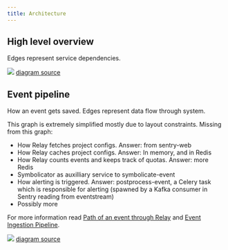 ```yaml
---
title: Architecture
---
```


## High level overview

Edges represent service dependencies.

![](https://mermaid.ink/svg/pako:eNqFU01PwzAM_StRTiDGeu8BCbQbcKFc0DwhN_XWqs2H0kQwtv13smSj1SrgFj8_v9gvzo4LXRHP-caiqdnrAhQas3zT3rJ7Y7pGoGu0WrHb2zu2LxaPe9aVu92Txoo9YIdKkD0cQHVlYgDvSTm7ndMnStPRXGiZoWkygOom6522lAHfM0sdbv8uO9IS-v5B5RJ4EQN2FaJr4CtQ_VaWOraobdQZ6KDiDRFtcd3iGLBUNX0o_2GnYuVLnKCSpEBRUzXJGN27jaWp0Fn-qDduYAAmDBGmaGvtewIV2RH90rolMmSnvZ5CbVuyY2sicHJnzPltliF5YcqQmM455MYvAApUnCM5yYDXzpk-z7JN42pfxlXYkEsqWbKbB1oR6QstvAypuG_Az1rp1f7RStt01HqJ9AstPuOSrMSmCou-A8UC0dUkCXgejhWt0XfueOchUNE7XWyV4LmznmbcmwodLRoMX0TyfI1dH9DgVpj5OX2e-IcO3z0YL2M)
[diagram source](https://mermaid.live/edit#pako:eNqFU01PwzAM_StRTiDGeu8BCbQbcKFc0DwhN_XWqs2H0kQwtv13smSj1SrgFj8_v9gvzo4LXRHP-caiqdnrAhQas3zT3rJ7Y7pGoGu0WrHb2zu2LxaPe9aVu92Txoo9YIdKkD0cQHVlYgDvSTm7ndMnStPRXGiZoWkygOom6522lAHfM0sdbv8uO9IS-v5B5RJ4EQN2FaJr4CtQ_VaWOraobdQZ6KDiDRFtcd3iGLBUNX0o_2GnYuVLnKCSpEBRUzXJGN27jaWp0Fn-qDduYAAmDBGmaGvtewIV2RH90rolMmSnvZ5CbVuyY2sicHJnzPltliF5YcqQmM455MYvAApUnCM5yYDXzpk-z7JN42pfxlXYkEsqWbKbB1oR6QstvAypuG_Az1rp1f7RStt01HqJ9AstPuOSrMSmCou-A8UC0dUkCXgejhWt0XfueOchUNE7XWyV4LmznmbcmwodLRoMX0TyfI1dH9DgVpj5OX2e-IcO3z0YL2M)

## Event pipeline

How an event gets saved. Edges represent data flow through system.

This graph is extremely simplified mostly due to layout constraints. Missing from this graph:

* How Relay fetches project configs. Answer: from sentry-web
* How Relay caches project configs. Answer: In memory, and in Redis
* How Relay counts events and keeps track of quotas. Answer: more Redis
* Symbolicator as auxilliary service to symbolicate-event
* How alerting is triggered. Answer: postprocess-event, a Celery task which is responsible for alerting (spawned by a Kafka consumer in Sentry reading from eventstream)
* Possibly more

For more information read [Path of an event through Relay](https://getsentry.github.io/relay/relay_server/index.html#path-of-an-event-through-relay) and [Event Ingestion Pipeline](https://getsentry.github.io/event-ingestion-graph/).

![](https://mermaid.ink/svg/pako:eNp9UsFugzAM_ZUop1Uq4o6mXtbLNO3UXSbSgwluQUCC4qQaovz7QqArbdWdEtvPz_azey51jjzhRwNtwb62QgkFbZt-a2eY_9SlBFtqtWdRtGFnQpUTkwaoQDqzOut7dSzVzzAIVWcTJoa2jFVMVhuMz8xgDZ1Q4QmACg4VpC_v6ohk2cdorfZCBXcAlCESSa3INWhSwXeorOnmALsEBPdpd-BA0BpsjZZIFOHJp45DkcumGSXWaLor6WQzC1RRYGQP-YGU4IQXuieQu6LPiLom00HXBd-D8xnh_21drSmoXAbRLLifeDQnxV8zs3kJQLIGoVkJPi7Br_dGrECQzpmzOgvSRZHltkKZi4Nu0m72JP3AVaEd4djd25-16IWvuUc3UOb-SPuRR3BbYOMxif_meABXW8GFGjwUnNW7TkmeWONwzV2be0G3JfhpGp4coCbvxbz0t_k5HX64_-EXvdQVKA)
[diagram source](https://mermaid.live/edit#pako:eNp9UsFugzAM_ZUop1Uq4o6mXtbLNO3UXSbSgwluQUCC4qQaovz7QqArbdWdEtvPz_azey51jjzhRwNtwb62QgkFbZt-a2eY_9SlBFtqtWdRtGFnQpUTkwaoQDqzOut7dSzVzzAIVWcTJoa2jFVMVhuMz8xgDZ1Q4QmACg4VpC_v6ohk2cdorfZCBXcAlCESSa3INWhSwXeorOnmALsEBPdpd-BA0BpsjZZIFOHJp45DkcumGSXWaLor6WQzC1RRYGQP-YGU4IQXuieQu6LPiLom00HXBd-D8xnh_21drSmoXAbRLLifeDQnxV8zs3kJQLIGoVkJPi7Br_dGrECQzpmzOgvSRZHltkKZi4Nu0m72JP3AVaEd4djd25-16IWvuUc3UOb-SPuRR3BbYOMxif_meABXW8GFGjwUnNW7TkmeWONwzV2be0G3JfhpGp4coCbvxbz0t_k5HX64_-EXvdQVKA)
